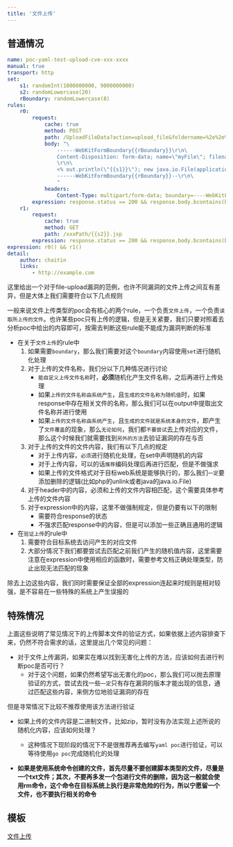 ```yaml
---
title: '文件上传'
---
```


## 普通情况

```yaml
name: poc-yaml-test-upload-cve-xxx-xxxx
manual: true
transport: http
set:
    s1: randomInt(1000000000, 9000000000)
    s2: randomLowercase(20)
    rBoundary: randomLowercase(8)
rules:
    r0:
        request:
            cache: true
            method: POST
            path: /UploadFileData?action=upload_file&foldername=%2e%2e%2f&filename={{s2}}.jsp
            body: "\
                ------WebKitFormBoundary{{rBoundary}}\r\n\
                Content-Disposition: form-data; name=\"myFile\"; filename=\"test.jpg\"\r\n\
                \r\n\
                <% out.println(\"{{s1}}\"); new java.io.File(application.getRealPath(request.getServletPath())).delete();%>\r\n\
                ------WebKitFormBoundary{{rBoundary}}--\r\n\
                "
            headers:
                Content-Type: multipart/form-data; boundary=----WebKitFormBoundary{{rboundary}}
        expression: response.status == 200 && response.body.bcontains(b"showSucceedMsg")
    r1:
        request:
            cache: true
            method: GET
            path: /xxxPath/{{s2}}.jsp
        expression: response.status == 200 && response.body.bcontains(bytes(string(s1)))
expression: r0() && r1()
detail:
    author: chaitin
    links:
        - http://example.com
```

这里给出一个对于file-upload漏洞的范例，也许不同漏洞的文件上传之间互有差异，但是大体上我们需要符合以下几点规则

<Tip>一般来说文件上传类型的poc会有核心的两个rule，一个负责`文件上传`，一个负责`读取所上传的文件`。也许某些poc只有上传的逻辑，但是无关紧要，我们只要对照着去分析poc中给出的内容即可，按需去判断这些rule能不能成为漏洞判断的标准</Tip>

- 在关于`文件上传`的rule中
    1. 如果需要`boundary`，那么我们需要对这个`boundary`内容使用`set`进行随机化处理
    2. 对于上传的文件名称，我们分以下几种情况进行讨论
        - `能自定义上传文件名称`时，**必须**随机化产生文件名称，之后再进行上传处理
        - 如果`上传的文件名称由系统产生`，且`生成的文件名称为随机值`时，如果response中存在相关文件的名称，那么我们可以在output中提取出文件名称并进行使用
        - 如果`上传的文件名称由系统产生`，且`生成的文件就是系统本身的文件`，即产生了`文件覆盖`的现象，那么`无论如何`，我们都`不要尝试`去上传对应的文件，那么这个时候我们就需要找到`另外的方法`去验证漏洞的存在与否
    3. 对于上传的文件的文件内容，我们有以下几点的规定
        - 对于上传内容，`必须`进行随机化处理，在set中声明随机的内容
        - 对于上传内容，可以的话`推荐`编码处理后再进行匹配，但是不做强求
        - 如果上传的文件格式对于目标web系统是能够执行的，那么我们`一定`要添加删除的逻辑(比如php的unlink或者java的java.io.File)
    4. 对于header中的内容，必须和上传的文件内容相匹配，这个需要具体参考上传的文件内容
    5. 对于expression中的内容，这里不做强制规定，但是仍要有以下的限制
        - 需要符合response的状态
        - 不强求匹配response中的内容，但是可以添加一些正确且通用的逻辑
- 在`验证上传`的rule中
    1. 需要符合目标系统去访问产生的对应文件
    2. 大部分情况下我们都要尝试去匹配之前我们产生的随机值内容，这里需要注意在expression中使用相应的函数时，需要参考文档正确处理类型，防止出现无法匹配的现象

<Tip>除去上边这些内容，我们同时需要保证全部的expression连起来时规则是相对较强，是不容易在一些特殊的系统上产生误报的</Tip>

## 特殊情况

上面这些说明了常见情况下的上传脚本文件的验证方式，如果依据上述内容排查下来，仍然不符合需求的话，这里提出几个常见的问题：

- 对于文件上传漏洞，如果实在难以找到无害化上传的方法，应该如何去进行判断poc是否可行？
    - 对于这个问题，如果仍然希望写出无害化的poc，那么我们可以抛去原理验证的方式，尝试去找一些`一定`只有存在漏洞的版本才能出现的信息，通过匹配这些内容，来侧方位地验证漏洞的存在

<Warning>但是寻常情况下比较不推荐使用该方法进行验证</Warning>

- 如果上传的文件内容是二进制文件，比如zip，暂时没有办法实现上述所说的随机化内容，应该如何处理？
    - 这种情况下现阶段的情况下不是很推荐再去编写`yaml poc`进行验证，可以等待使用`go poc`完成随机化的处理

- **如果是使用系统命令创建的文件，首先尽量不要创建脚本类型的文件，尽量是一个txt文件；其次，不要再多发一个包进行文件的删除，因为这一般就会使用rm命令，这个命令在目标系统上执行是非常危险的行为，所以宁愿留一个文件，也不要执行相关的命令**

## 模板

[文件上传](/plugins/practice/poc/Template#upload)
